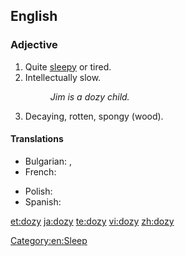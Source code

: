 ==English==

===Adjective===
{{en-adj|dozier|doziest}}

# Quite [[sleepy]] or tired.
# Intellectually slow.
#: ''Jim is a dozy child.''
# {{carpentry}} Decaying, rotten, spongy (wood).

====Translations====
{{trans-top|sleepy}}
* Bulgarian: {{t+|bg|сънен|sc=Cyrl}}, {{t+|bg|сънлив|sc=Cyrl}}
* French: {{t+|fr|somnolent|m}}
{{trans-mid}}
* Polish: {{t+|pl|śpiący}}
* Spanish: {{t-|es|adormecido}}
{{trans-bottom}}

[[Category:en:Sleep]]

[[et:dozy]]
[[ja:dozy]]
[[te:dozy]]
[[vi:dozy]]
[[zh:dozy]]